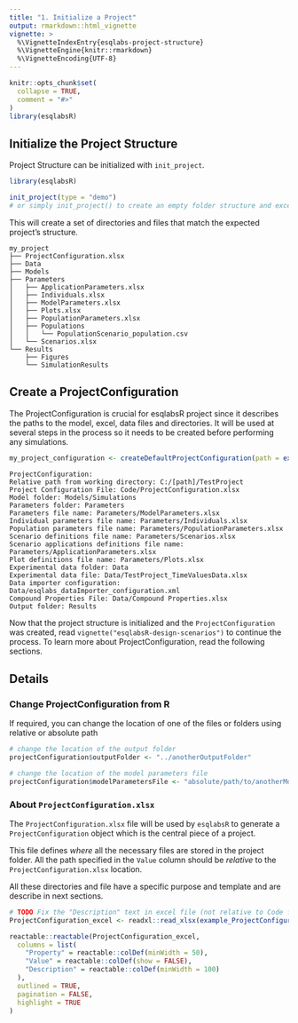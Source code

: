 ```yaml
---
title: "1. Initialize a Project"
output: rmarkdown::html_vignette
vignette: >
  %\VignetteIndexEntry{esqlabs-project-structure}
  %\VignetteEngine{knitr::rmarkdown}
  %\VignetteEncoding{UTF-8}
---
```


```r
knitr::opts_chunk$set(
  collapse = TRUE,
  comment = "#>"
)
library(esqlabsR)
```


## Initialize the Project Structure

Project Structure can be initialized with `init_project`.

```r
library(esqlabsR)

init_project(type = "demo")
# or simply init_project() to create an empty folder structure and excel templates.
```

This will create a set of directories and files that match the expected project's 
structure.

```
my_project
├── ProjectConfiguration.xlsx
├── Data
├── Models
├── Parameters
│   ├── ApplicationParameters.xlsx
│   ├── Individuals.xlsx
│   ├── ModelParameters.xlsx
│   ├── Plots.xlsx
│   ├── PopulationParameters.xlsx
│   ├── Populations
│   │   └── PopulationScenario_population.csv
│   └── Scenarios.xlsx
└── Results
    ├── Figures
    └── SimulationResults

```
## Create a ProjectConfiguration

The ProjectConfiguration is crucial for esqlabsR project since it describes
the paths to the model, excel, data files and directories. It will be used
at several steps in the process so it needs to be created before performing
any simulations.

```r
my_project_configuration <- createDefaultProjectConfiguration(path = example_ProjectConfiguration())
```
```
ProjectConfiguration: 
Relative path from working directory: C:/[path]/TestProject
Project Configuration File: Code/ProjectConfiguration.xlsx 
Model folder: Models/Simulations 
Parameters folder: Parameters 
Parameters file name: Parameters/ModelParameters.xlsx 
Individual parameters file name: Parameters/Individuals.xlsx 
Population parameters file name: Parameters/PopulationParameters.xlsx
Scenario definitions file name: Parameters/Scenarios.xlsx
Scenario applications definitions file name: Parameters/ApplicationParameters.xlsx
Plot definitions file name: Parameters/Plots.xlsx
Experimental data folder: Data
Experimental data file: Data/TestProject_TimeValuesData.xlsx
Data importer configuration: Data/esqlabs_dataImporter_configuration.xml
Compound Properties File: Data/Compound Properties.xlsx
Output folder: Results
```

Now that the project structure is initialized and the `ProjectConfiguration` was 
created, read `vignette("esqlabsR-design-scenarios")` to continue the process.
To learn more about ProjectConfiguration, read the following sections.

## Details

### Change ProjectConfiguration from R

If required, you can change the location of one of the files or folders using relative or absolute path

```r
# change the location of the output folder
projectConfiguration$outputFolder <- "../anotherOutputFolder"

# change the location of the model parameters file
projectConfiguration$modelParametersFile <- "absolute/path/to/anotherModelParameters.xlsx"
```


### About `ProjectConfiguration.xlsx`

The `ProjectConfiguration.xlsx` file will be used by `esqlabsR` to generate a
`ProjectConfiguration` object which is the central piece of a project.

This file defines *where* all the necessary files are stored in the project 
folder. All the path specified in the `Value` column should be *relative* to the
`ProjectConfiguration.xlsx` location.

All these directories and file have a specific purpose and template and are 
describe in next sections.

```r
# TODO Fix the "Description" text in excel file (not relative to Code folder anymore)
ProjectConfiguration_excel <- readxl::read_xlsx(example_ProjectConfiguration())

reactable::reactable(ProjectConfiguration_excel,
  columns = list(
    "Property" = reactable::colDef(minWidth = 50),
    "Value" = reactable::colDef(show = FALSE),
    "Description" = reactable::colDef(minWidth = 100)
  ),
  outlined = TRUE,
  pagination = FALSE,
  highlight = TRUE
)
```


<!-- #### `Data/` -->
<!-- The `Data/` folder should contain all the Excel files with observed experimental  -->
<!-- data. -->

<!-- #### `Models/` -->
<!-- The `Models/` folder should contain all the `.pkml` files generated with the  -->
<!-- OSPS suite. -->

<!-- #### `Parameters/` -->
<!-- The `Parameters/` folder contains all the main Excel templates that serve as  -->
<!-- inputs to parameterize the simulations, plot outputs *etc.* -->

<!-- #### `Results/` -->
<!-- The `Results/` is where Figures and SimulationResults outputs generated by -->
<!-- `esqlabsR` will be written by default. -->

